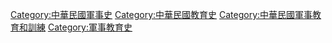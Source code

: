 [[Category:中華民國軍事史|Category:中華民國軍事史]]
[[Category:中華民國教育史|Category:中華民國教育史]]
[[Category:中華民國軍事教育和訓練|Category:中華民國軍事教育和訓練]]
[[Category:軍事教育史|Category:軍事教育史]]